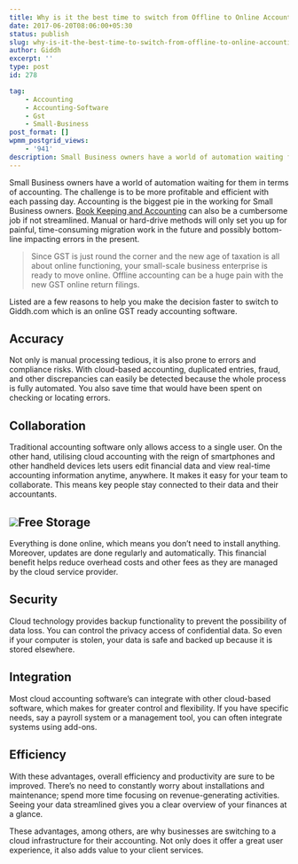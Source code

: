 ```yaml
---
title: Why is it the best time to switch from Offline to Online Accounting
date: 2017-06-20T08:06:00+05:30
status: publish
slug: why-is-it-the-best-time-to-switch-from-offline-to-online-accounting
author: Giddh
excerpt: ''
type: post
id: 278

tag:
    - Accounting
    - Accounting-Software
    - Gst
    - Small-Business
post_format: []
wpmm_postgrid_views:
    - '941'
description: Small Business owners have a world of automation waiting for them in terms of accounting. The challenge is to be more profitable and efficient
---
```

Small Business owners have a world of automation waiting for them in terms of accounting. The challenge is to be more profitable and efficient with each passing day. Accounting is the biggest pie in the working for Small Business owners. [Book Keeping and Accounting](https://giddh.com/) can also be a cumbersome job if not streamlined. Manual or hard-drive methods will only set you up for painful, time-consuming migration work in the future and possibly bottom-line impacting errors in the present.

> Since GST is just round the corner and the new age of taxation is all about online functioning, your small-scale business enterprise is ready to move online. Offline accounting can be a huge pain with the new GST online return filings.

Listed are a few reasons to help you make the decision faster to switch to Giddh.com which is an online GST ready accounting software.

**Accuracy**
------------

Not only is manual processing tedious, it is also prone to errors and compliance risks. With cloud-based accounting, duplicated entries, fraud, and other discrepancies can easily be detected because the whole process is fully automated. You also save time that would have been spent on checking or locating errors.

**Collaboration**
-----------------

Traditional accounting software only allows access to a single user. On the other hand, utilising cloud accounting with the reign of smartphones and other handheld devices lets users edit financial data and view real-time accounting information anytime, anywhere. It makes it easy for your team to collaborate. This means key people stay connected to their data and their accountants.

<img class="aligncenter size-large" src = "https://miro.medium.com/max/528/1*PBoCDhAKmURNQrtFUCzmKw.jpeg"/>**Free Storage**
----------------

Everything is done online, which means you don’t need to install anything. Moreover, updates are done regularly and automatically. This financial benefit helps reduce overhead costs and other fees as they are managed by the cloud service provider.

**Security**
------------

Cloud technology provides backup functionality to prevent the possibility of data loss. You can control the privacy access of confidential data. So even if your computer is stolen, your data is safe and backed up because it is stored elsewhere.

**Integration**
---------------

Most cloud accounting software’s can integrate with other cloud-based software, which makes for greater control and flexibility. If you have specific needs, say a payroll system or a management tool, you can often integrate systems using add-ons.

**Efficiency**
--------------

With these advantages, overall efficiency and productivity are sure to be improved. There’s no need to constantly worry about installations and maintenance; spend more time focusing on revenue-generating activities. Seeing your data streamlined gives you a clear overview of your finances at a glance.

These advantages, among others, are why businesses are switching to a cloud infrastructure for their accounting. Not only does it offer a great user experience, it also adds value to your client services.